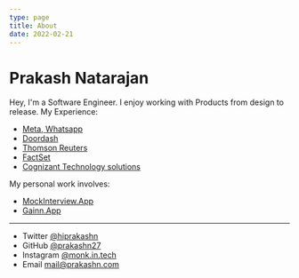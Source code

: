 ```yaml
---
type: page
title: About
date: 2022-02-21
---
```


# Prakash Natarajan

Hey, I'm a Software Engineer. I enjoy working with Products from design to release.
My Experience:
- [Meta, Whatsapp](https://facebook.com)
- [Doordash](https://doordash.com)
- [Thomson Reuters](https://thomsonreuters.com)
- [FactSet](https://factset.com)
- [Cognizant Technology solutions](https://www.travelers.com/)

My personal work involves:
- [MockInterview.App](https://mockinterview.app)
- [Gainn.App](https://gainn.app)

---

- Twitter [@hiprakashn](https://twitter.com/hiprakashn)
- GitHub [@prakashn27](https://github.com/prakashn27)
- Instagram [@monk.in.tech](https://instagram.com/monk.in.tech)
- Email mail@prakashn.com
